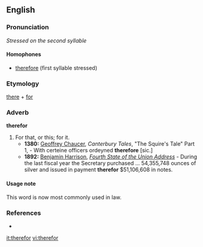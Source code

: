 ==English==
===Pronunciation===
''Stressed on the second syllable''

====Homophones====
*[[therefore]] (first syllable stressed)

===Etymology===
[[there]] + [[for]]

===Adverb===
'''therefor'''

# For that, or this; for it.
#*'''1380:'''  [[w:Geoffrey Chaucer|Geoffrey Chaucer]], ''Canterbury Tales'', "The Squire's Tale" Part 1, - With certeine officers ordeyned '''therefore''' [sic.]
#*'''1892:''' [[w:Benjamin Harrison|Benjamin Harrison]], ''[[wikisource:Benjamin Harrison's Fourth State of the Union Address|Fourth State of the Union Address]]'' - During the last fiscal year the Secretary purchased ... 54,355,748 ounces of silver and issued in payment '''therefor''' $51,106,608 in notes.

====Usage note====
This word is now most commonly used in law.

===References===
*{{R:Webster 1913}}

[[it:therefor]]
[[vi:therefor]]